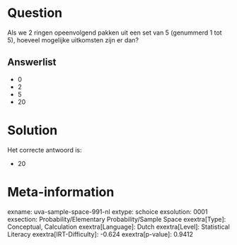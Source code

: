 Question
========

Als we 2 ringen opeenvolgend pakken uit een set van 5 (genummerd 1 tot
5), hoeveel mogelijke uitkomsten zijn er dan?

Answerlist
----------

* 0
* 2
* 5
* 20

Solution
========

Het correcte antwoord is: 

* 20

Meta-information
================
exname: uva-sample-space-991-nl
extype: schoice
exsolution: 0001
exsection: Probability/Elementary Probability/Sample Space
exextra[Type]: Conceptual, Calculation
exextra[Language]: Dutch
exextra[Level]: Statistical Literacy
exextra[IRT-Difficulty]: -0.624
exextra[p-value]: 0.9412
